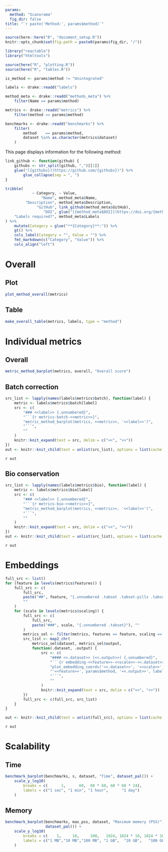 ```yaml
---
params:
  method: "Scanorama"
  fig_dir: false
title: "`r paste('Method:', params$method)`"
---
```


```r
source(here::here("R", "document_setup.R"))
knitr::opts_chunk$set(fig.path = paste0(params$fig_dir, "/"))
```

```r
library("reactable")
library("htmltools")
```

```r
source(here("R", "plotting.R"))
source(here("R", "tables.R"))
```

```r
is_method <- params$method != "Unintegrated"

labels <- drake::readd("labels")

method_meta <- drake::readd("methods_meta") %>%
    filter(Name == params$method)

metrics <- drake::readd("metrics") %>%
    filter(method == params$method)

benchmarks <- drake::readd("benchmarks") %>%
    filter(
        method    == params$method,
        dataset %in% as.character(metrics$dataset)
    )
```

This page displays information for the following method:

```r
link_github <- function(github) {
    githubs <- str_split(github, ",")[[1]]
    glue("[{githubs}](https://github.com/{githubs})") %>%
        glue_collapse(sep = ", ")
}

tribble(
            ~ Category, ~ Value,
                "Name", method_meta$Name,
         "Description", method_meta$Description,
              "GitHub", link_github(method_meta$GitHub),
                 "DOI", glue("[{method_meta$DOI}](https://doi.org/{method_meta$DOI})"),
    "Labels required?", method_meta$Labels
) %>%
    mutate(Category = glue("**{Category}**:")) %>%
    gt() %>%
    cols_label(Category = "", Value = "") %>%
    fmt_markdown(c("Category", "Value")) %>%
    cols_align("left")
```

Overall
=======

Plot
----

```r
plot_method_overall(metrics)
```

Table
-----

```r
make_overall_table(metrics, labels, type = "method")
```

Individual metrics
==================

Overall
-------

```r
metric_method_barplot(metrics, overall, "Overall score")
```

Batch correction {.tabset}
----------------

```r
src_list <- lapply(names(labels$metrics$batch), function(label) {
    metric <- labels$metrics$batch[label]
    src <- c(
        "### <<label>> {.unnumbered}",
        "```{r metrics-batch-<<metric>>}",
        "metric_method_barplot(metrics, <<metric>>, '<<label>>')",
        "```",
        ""
    )
    knitr::knit_expand(text = src, delim = c("<<", ">>"))
})
out <- knitr::knit_child(text = unlist(src_list), options = list(cache = FALSE))
```

`r out`

Bio conservation {.tabset}
----------------

```r
src_list <- lapply(names(labels$metrics$bio), function(label) {
    metric <- labels$metrics$bio[label]
    src <- c(
        "### <<label>> {.unnumbered}",
        "```{r metrics-bio-<<metric>>}",
        "metric_method_barplot(metrics, <<metric>>, '<<label>>')",
        "```",
        ""
    )
    knitr::knit_expand(text = src, delim = c("<<", ">>"))
})
out <- knitr::knit_child(text = unlist(src_list), options = list(cache = FALSE))
```

`r out`

Embeddings {.tabset .tabset-pills .tabset-fade}
==========

```r
full_src <- list()
for (feature in levels(metrics$features)) {
    full_src <- c(
        full_src,
        paste("##", feature, "{.unnumbered .tabset .tabset-pills .tabset-fade}"),
        ""
    )
    for (scale in levels(metrics$scaling)) {
        full_src <- c(
            full_src,
            paste("###", scale, "{.unnumbered .tabset}"), ""
        )
        metrics_sel <- filter(metrics, features == feature, scaling == scale)
        src_list <- map2_chr(
            metrics_sel$dataset, metrics_sel$output,
            function(.dataset, .output) {
                src <- c(
                    "#### <<.dataset>> (<<.output>>) {.unnumbered}",
                    "```{r embedding-<<feature>>-<<scale>>-<<.dataset>>-<<.output>>}",
                    "plot_embedding_coords('<<.dataset>>', '<<scale>>',",
                    "'<<feature>>', params$method, '<<.output>>', labels)",
                    "```",
                    ""
                )
                knitr::knit_expand(text = src, delim = c("<<", ">>"))
        })
        full_src <- c(full_src, src_list)
    }
}

out <- knitr::knit_child(text = unlist(full_src), options = list(cache = FALSE))
```

`r out`

Scalability
===========

Time
----

```r
benchmark_barplot(benchmarks, s, dataset, "Time", dataset_pal()) +
    scale_y_log10(
        breaks = c(      1,      60,  60 * 60, 60 * 60 * 24),
        labels = c("1 sec", "1 min", "1 hour",      "1 day")
    )
```

Memory
------

```r
benchmark_barplot(benchmarks, max_pss, dataset, "Maximum memory (PSS)",
                  dataset_pal()) +
    scale_y_log10(
        breaks = c(    1,     10,     100,   1024, 1024 * 10, 1024 * 100),
        labels = c("1 MB","10 MB","100 MB", "1 GB",  "10 GB",   "100 GB")
    )
```
